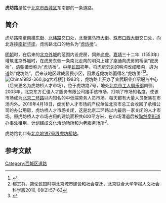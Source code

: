 {{Infobox China Road
|路牌类型 = Beijing
|道路方向 = NS
|中文道路名称 = 虎坊路
|道路名称拼音 = HUFANG LU
|图片 =File:Beijing Oper01.jpg
|图片说明 = 虎坊路北口西侧的北京湖广会馆大门
|道路属性 = 
|道路总长度 = 
|车速限制 = 
|行车线数量 = 
|所在地区 = [[北京市|北京市]][[西城区|西城区]]
|起点 =[[虎坊桥|虎坊桥]]
|终点 =[[南横东街|南横东街]]、[[北纬路_(北京)|北纬路]]
|路段主要建筑 =[[北京湖广会馆|北京湖广会馆]]<br>[[北京市工人俱乐部|北京市工人俱乐部]]<br>[[北京职工服务中心|北京职工服务中心]]
}}
'''虎坊路'''是位于[[北京市|北京市]][[西城区|西城区]]东南部的一条道路。

==简介==
虎坊路南至[[南横东街|南横东街]]、[[北纬路_(北京)|北纬路]]交口处，北至[[骡马市大街|骡马市大街]]、[[珠市口西大街|珠市口西大街]]交口处，向北连接[[南新华街|南新华街]]。虎坊路北口的地名为“[[虎坊桥|虎坊桥]]”。

[[明朝|明朝]]时，在后来的[[北京外城|北京外城]]的范围内设虎房，饲养[[老虎|老虎]]。[[嘉靖|嘉靖]]三十二年（1553年）增筑北京外城时，在虎房东侧一条南北走向的明沟上建了座通向虎房的桥梁“虎房桥”，[[清朝|清朝]]谐音称为“虎坊桥”。[[中华民国|中华民国]]初年，将虎房旁边的明沟改成暗沟，辟为道路“虎坊路”。后来该地区建成居民小区，因靠近虎坊路而得名“虎坊里”<ref>{{Cite web |url = http://news.sina.com.cn/c/2010-02-09/161517071711s.shtml |title = 北京地名中的“虎” |author =  |date = 2010-02-09 |publisher =  新浪|language =  |accessdate =  |quote =  }}</ref><ref>郗志群，简论民国时期北京城市建设和社会变迁，北京联合大学学报人文社会科学版2010, 08(2):57-63</ref>。
[[File:China1982-360.jpg|thumb]]大戏楼]]
1993年，虎坊路上开办了宣武职业介绍服务中心（后来更名为虎坊桥人才市场），位于虎坊路7号，地处[[北京市工人俱乐部|北京市工人俱乐部]]南侧。2003年，北京东方汇佳人才服务有限公司接手该市场，打响了市场知名度，使该市场成为[[北京二环路|北京二环路]]以内知名的中低端劳务人员市场。每天都有大量人员聚集在市场内外。2016年4月18日，虎坊桥人才市场的产权单位北京市总工会收回了承租公司的办公用房，虎坊桥人才市场关闭，这是北京二环路以内最后一家关闭的人才市场。原虎坊桥人才市场占用的建筑面积共600平方米，在市场清退后被[[陶然亭街道|陶然亭街道]]办事处租用，计划建成文化活动场所和为老服务场所<ref>{{Cite web |url = http://news.163.com/16/0804/03/BTJIDVUC00014AED.html |title = 23年虎坊桥人才市场关了 |author =  |date = 2016-08-04 |publisher = 网易 |language =  |accessdate =  |quote =  |archive-date = 2017-02-03 |archive-url = https://web.archive.org/web/20170203205620/http://news.163.com/16/0804/03/BTJIDVUC00014AED.html |dead-url = no }}</ref>。

虎坊路北口有[[北京地铁7号线|北京地铁7号线]][[虎坊桥站|虎坊桥站]]。

==参考文献==
{{commonscat|Hufang Lu}}
{{reflist}}

[[Category:西城区道路|Category:西城区道路]]